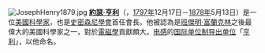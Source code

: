 [[File:JosephHenry1879.jpg|left]]
'''[[約瑟·亨利|約瑟·亨利]]'''（'''{{lang|en|Joseph Henry}}'''，[[1797年|1797年]]12月17日－[[1878年|1878年]]5月13日）是一位[[美國|美國]][[科學家|科學家]]，也是[[史密森尼學會|史密森尼學會]]首任會長。他被認為是[[班傑明·富蘭克林|班傑明·富蘭克林]]之後最偉大的美國科學家之一，對於[[電磁學|電磁學]]貢獻頗大。[[电感|电感]]的[[国际单位制导出单位|国际单位制导出单位]]「[[亨利_(单位)|亨利]]」，以他命名。
<noinclude>
</noinclude>